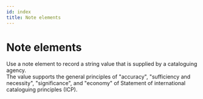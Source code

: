 ```yaml
---
id: index
title: Note elements
---
```

# Note elements

<div className="guid">
Use a note element to record a string value that is supplied by a cataloguing agency.
</div>

<div className="guid">
The value supports the general principles of "accuracy", "sufficiency and necessity", "significance", and "economy" of <InLink href="https://repository.ifla.org/handle/20.500.14598/80">Statement of international cataloguing principles (ICP)</InLink>.
</div>
